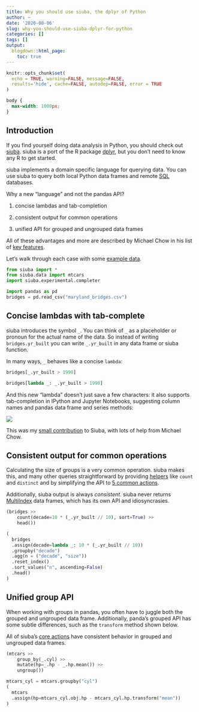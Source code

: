 ```yaml
---
title: Why you should use siuba, the dplyr of Python
author: ~
date: '2020-08-06'
slug: why-you-should-use-siuba-dplyr-for-python
categories: []
tags: []
output:
  blogdown::html_page:
    toc: true
---
```



```r
knitr::opts_chunk$set(
  echo = TRUE, warning=FALSE, message=FALSE,
  results='hide', cache=FALSE, autodep=FALSE, error = TRUE
)
```

```css
body {
  max-width: 1000px;
}
```

## Introduction

If you find yourself doing data analysis in Python, you should check out 
[siuba](https://github.com/machow/siuba). 
siuba is a port of the R package [dplyr](https://github.com/tidyverse/dplyr),
but you don't need to know any R to get started.

siuba implements a domain specific language for querying data. You can use siuba
to query both local Python data frames and remote 
[SQL](https://github.com/machow/siuba#using-with-a-sql-database) databases.

Why a new "language" and not the pandas API?

1. concise lambdas and tab-completion

2. consistent output for common operations

3. unified API for grouped and ungrouped data frames



All of these advantages and more are described by Michael Chow in his list of
[key features](https://siuba.readthedocs.io/en/latest/key_features.html).

Let's walk through each case with some [example data](https://github.com/rfordatascience/tidytuesday/tree/master/data/2018/2018-11-27).


```python
from siuba import *
from siuba.data import mtcars
import siuba.experimental.completer

import pandas as pd
bridges = pd.read_csv("maryland_bridges.csv")
```

## Concise lambdas with tab-complete

siuba introduces the symbol `_`. You can think of `_` as a placeholder or pronoun
for the actual name of the data. 
So instead of writing `bridges.yr_built` you can write `_.yr_built` in any
data frame or siuba function.

In many ways, `_` behaves like a concise `lambda`:

<div class="row">
<div class="col-md-6">
```python
bridges[_.yr_built > 1990]
```
</div>
<div class="col-md-6">
```python
bridges[lambda _: _.yr_built > 1990]
```
</div>
</div>

And this new "lambda" doesn't just save a few characters: 
it also supports tab-completion in IPython and Jupyter Notebooks,
suggesting column names and pandas data frame and series methods:

![](/blog/siuba-and-ipython-tab-complete/ipython-mtcars.gif)

This was my [small contribution](/blog/siuba-and-ipython-tab-complete) to Siuba, 
with lots of help from Michael Chow.


## Consistent output for common operations

Calculating the size of groups is a very common operation. 
siuba makes this, and many other queries straightforward by providing
[helpers](https://siuba.readthedocs.io/en/latest/api_index.html) like
`count` and `distinct` and by
simplifying the API to [5 common actions](https://github.com/machow/siuba#siuba).

Additionally, siuba output is always *consistent*. siuba never returns 
[MultiIndex](https://pandas.pydata.org/pandas-docs/stable/reference/api/pandas.MultiIndex.html)
data frames, which has its own API and idiosyncrasies. 


<div class="row">
<div class="col-md-6">
```python
(bridges >>
    count(decade=10 * (_.yr_built // 10), sort=True) >>
    head())
```
</div>
<div class="col-md-6">
```python
(
  bridges
  .assign(decade=lambda _: 10 * (_.yr_built // 10))
  .groupby("decade")
  .agg(n = ("decade", "size"))
  .reset_index()
  .sort_values("n", ascending=False)
  .head()
)
```
</div>
</div>

## Unified group API

When working with groups in pandas, you often have to juggle both the grouped
and ungrouped data frame. Additionally, panda's grouped API has some subtle 
differences, such as the `transform` method shown below.

All of siuba's [core actions](https://siuba.readthedocs.io/en/latest/api_index.html#module-siuba.dply.verbs)
have consistent behavior in grouped and ungrouped data frames.

<div class="row">
<div class="col-md-6">
```python
(mtcars >>
    group_by(_.cyl) >>
    mutate(hp=_.hp - _.hp.mean()) >>
    ungroup())
```
</div>
<div class="col-md-6">
```python
mtcars_cyl = mtcars.groupby("cyl")
(
  mtcars
  .assign(hp=mtcars_cyl.obj.hp - mtcars_cyl.hp.transform("mean"))
)
```
</div>
</div>


